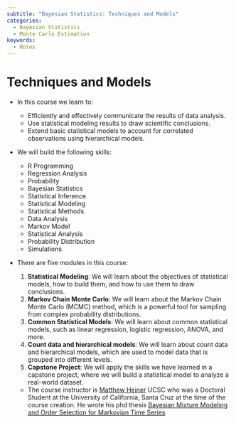 ```yaml
---
subtitle: "Bayesian Statistics: Techniques and Models"
categories:
  - Bayesian Statistics
  - Monte Carlo Estimation
keywords:
  - Notes
---
```


# Techniques and Models

- In this course we learn to:
    - Efficiently and effectively communicate the results of data analysis.
    - Use statistical modeling results to draw scientific conclusions.
    - Extend basic statistical models to account for correlated observations using hierarchical models.

- We will build the following skills:
    - R Programming
    - Regression Analysis
    - Probability
    - Bayesian Statistics
    - Statistical Inference
    - Statistical Modeling
    - Statistical Methods
    - Data Analysis
    - Markov Model
    - Statistical Analysis
    - Probability Distribution
    - Simulations

- There are five modules in this course:

    1. **Statistical Modeling**: We will learn about the objectives of statistical models, how to build them, and how to use them to draw conclusions.
    2. **Markov Chain Monte Carlo**: We will learn about the Markov Chain Monte Carlo (MCMC) method, which is a powerful tool for sampling from complex probability distributions.
    3. **Common Statistical Models**: We will learn about common statistical models, such as linear regression, logistic regression, ANOVA, and more.
    4. **Count data and hierarchical models**: We will learn about count data and hierarchical models, which are used to model data that is grouped into different levels.
    5. **Capstone Project**: We will apply the skills we have learned in a capstone project, where we will build a statistical model to analyze a real-world dataset.

    - The course instructor is [Matthew Heiner](mheiner.github.io) UCSC who was a Doctoral Student at the University of California, Santa Cruz at the time of the course creation. He wrote his phd thesis [Bayesian Mixture Modeling and Order Selection for Markovian Time Series](https://escholarship.org/uc/item/7rx134js)

    
